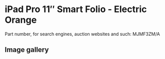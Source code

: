 # iPad Pro 11″ Smart Folio - Electric Orange

Part number, for search engines, auction websites and such: MJMF3ZM/A

## Image gallery

<div style={{ width: "768px" }}>
  <GalleryComponent
    images={[
      {
        original: "/everysource/MJMF3",
        thumbnail: "/everypreview/MJMF3",
      }
    ]}
  />
</div>